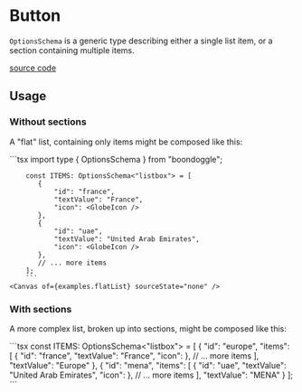 
<Meta title="Types/Options" />

# Button

`OptionsSchema` is a generic type describing either a single list item, or a section containing multiple items.

[source code](https://github.com/alex-mcgovern/boondoggle/tree/main/src/types/options.ts)

## Usage

### Without sections

A "flat" list, containing only items might be composed like this:

<div class="grid grid-cols-2 gap-4">
        ```tsx
        import type { OptionsSchema } from "boondoggle";
    
        const ITEMS: OptionsSchema<"listbox"> = [
           {
               "id": "france",
               "textValue": "France",
               "icon": <GlobeIcon />
           },
           {
               "id": "uae",
               "textValue": "United Arab Emirates",
               "icon": <GlobeIcon />
           },
           // ... more items
        ];
        ```
    <Canvas of={examples.flatList} sourceState="none" />
</div>

### With sections

A more complex list, broken up into sections, might be composed like this:

<div class="grid grid-cols-2 gap-4">
        ```tsx
        const ITEMS: OptionsSchema<"listbox"> = [
            {
                "id": "europe",
                "items": [
                    {
                        "id": "france",
                        "textValue": "France",
                        "icon": <GlobeIcon />
                    },
                    // ... more items
                ],
                "textValue": "Europe"
            },
            {
                "id": "mena",
                "items": [
                    {
                        "id": "uae",
                        "textValue": "United Arab Emirates",
                        "icon": <GlobeIcon />
                    },
                // ... more items
                ],
                "textValue": "MENA"
            }
        ];
        ```
    <Canvas of={examples.withSections} sourceState="none" />
</div>